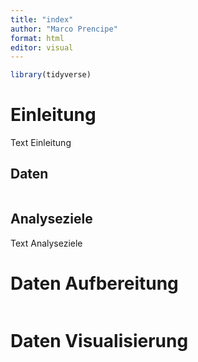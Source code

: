 ```yaml
---
title: "index"
author: "Marco Prencipe"
format: html
editor: visual
---
```


```r
library(tidyverse)
```

# Einleitung

Text Einleitung

## Daten

```r
```

## Analyseziele

Text Analyseziele

# Daten Aufbereitung

```r

```

# Daten Visualisierung

```r

```

